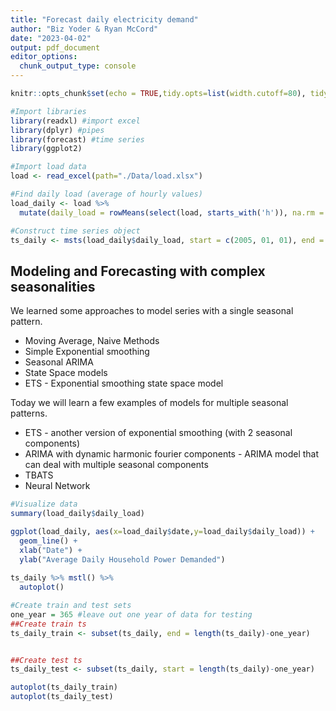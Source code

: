 ```yaml
---
title: "Forecast daily electricity demand"
author: "Biz Yoder & Ryan McCord"
date: "2023-04-02"
output: pdf_document
editor_options: 
  chunk_output_type: console
---
```


```r
knitr::opts_chunk$set(echo = TRUE,tidy.opts=list(width.cutoff=80), tidy=FALSE) 
```

```r
#Import libraries
library(readxl) #import excel
library(dplyr) #pipes
library(forecast) #time series
library(ggplot2)
```

```r
#Import load data
load <- read_excel(path="./Data/load.xlsx") 
```

```r
#Find daily load (average of hourly values)
load_daily <- load %>%
  mutate(daily_load = rowMeans(select(load, starts_with('h')), na.rm = TRUE))
```

```r
#Construct time series object
ts_daily <- msts(load_daily$daily_load, start = c(2005, 01, 01), end = c(2010, 12, 31),seasonal.periods = c(7,365.25))
```

## Modeling and Forecasting with complex seasonalities

We learned some approaches to model series with a single seasonal pattern.

* Moving Average, Naive Methods
* Simple Exponential smoothing
* Seasonal ARIMA
* State Space models
* ETS - Exponential smoothing state space model

Today we will learn a few examples of models for multiple seasonal patterns.

* ETS - another version of exponential smoothing (with 2 seasonal components)
* ARIMA with dynamic harmonic fourier components - ARIMA model that can deal with multiple seasonal components
* TBATS 
* Neural Network
```r
#Visualize data
summary(load_daily$daily_load)

ggplot(load_daily, aes(x=load_daily$date,y=load_daily$daily_load)) +
  geom_line() +
  xlab("Date") +
  ylab("Average Daily Household Power Demanded")
  
ts_daily %>% mstl() %>%
  autoplot()
```

```r
#Create train and test sets
one_year = 365 #leave out one year of data for testing
##Create train ts 
ts_daily_train <- subset(ts_daily, end = length(ts_daily)-one_year)


##Create test ts
ts_daily_test <- subset(ts_daily, start = length(ts_daily)-one_year)

autoplot(ts_daily_train)
autoplot(ts_daily_test)

```

